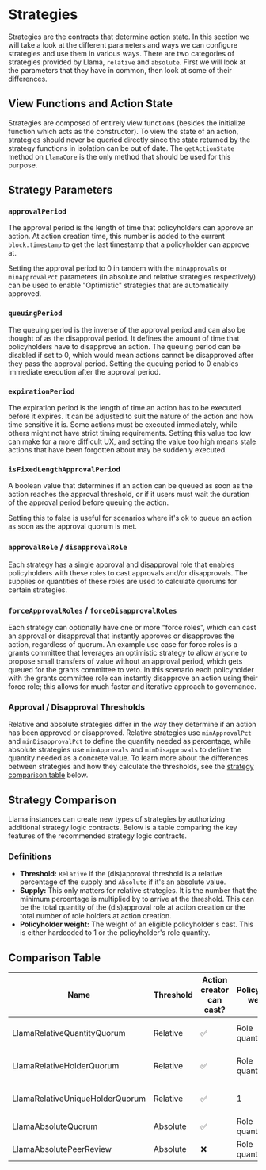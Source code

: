 # Strategies

Strategies are the contracts that determine action state.
In this section we will take a look at the different parameters and ways we can configure strategies and use them in various ways.
There are two categories of strategies provided by Llama, `relative` and `absolute`. First we will look at the parameters that they have in common, then look at some of their differences.

## View Functions and Action State

Strategies are composed of entirely view functions (besides the initialize function which acts as the constructor).
To view the state of an action, strategies should never be queried directly since the state returned by the strategy functions in isolation can be out of date.
The `getActionState` method on `LlamaCore` is the only method that should be used for this purpose.

## Strategy Parameters

### `approvalPeriod`

The approval period is the length of time that policyholders can approve an action.
At action creation time, this number is added to the current `block.timestamp` to get the last timestamp that a policyholder can approve at.

Setting the approval period to 0 in tandem with the `minApprovals` or `minApprovalPct` parameters (in absolute and relative strategies respectively) can be used to enable "Optimistic" strategies that are automatically approved.

### `queuingPeriod`

The queuing period is the inverse of the approval period and can also be thought of as the disapproval period.
It defines the amount of time that policyholders have to disapprove an action.
The queuing period can be disabled if set to 0, which would mean actions cannot be disapproved after they pass the approval period.
Setting the queuing period to 0 enables immediate execution after the approval period.

### `expirationPeriod`

The expiration period is the length of time an action has to be executed before it expires. It can be adjusted to suit the nature of the action and how time sensitive it is.
Some actions must be executed immediately, while others might not have strict timing requirements.
Setting this value too low can make for a more difficult UX, and setting the value too high means stale actions that have been forgotten about may be suddenly executed.

### `isFixedLengthApprovalPeriod`

A boolean value that determines if an action can be queued as soon as the action reaches the approval threshold, or if it users must wait the duration of the approval period before queuing the action.

Setting this to false is useful for scenarios where it's ok to queue an action as soon as the approval quorum is met.

### `approvalRole` / `disapprovalRole`

Each strategy has a single approval and disapproval role that enables policyholders with these roles to cast approvals and/or disapprovals.
The supplies or quantities of these roles are used to calculate quorums for certain strategies.

### `forceApprovalRoles` / `forceDisapprovalRoles`

Each strategy can optionally have one or more "force roles", which can cast an approval or disapproval that instantly approves or disapproves the action, regardless of quorum.
An example use case for force roles is a grants committee that leverages an optimistic strategy to allow anyone to propose small transfers of value without an approval period, which gets queued for the grants committee to veto. In this scenario each policyholder with the grants committee role can instantly disapprove an action using their force role; this allows for much faster and iterative approach to governance.

### Approval / Disapproval Thresholds

Relative and absolute strategies differ in the way they determine if an action has been approved or disapproved.
Relative strategies use `minApprovalPct` and `minDisapprovalPct` to define the quantity needed as percentage, while absolute strategies use `minApprovals` and `minDisapprovals` to define the quantity needed as a concrete value.
To learn more about the differences between strategies and how they calculate the thresholds, see the [strategy comparison table](/framework/strategies#comparison-table) below.

## Strategy Comparison

Llama instances can create new types of strategies by authorizing additional strategy logic contracts. Below is a table comparing the key features of the recommended strategy logic contracts.

### Definitions

- **Threshold:** `Relative` if the (dis)approval threshold is a relative percentage of the supply and `Absolute` if it's an absolute value.
- **Supply:** This only matters for relative strategies. It is the number that the minimum percentage is multiplied by to arrive at the threshold. This can be the total quantity of the (dis)approval role at action creation or the total number of role holders at action creation.
- **Policyholder weight:** The weight of an eligible policyholder's cast. This is either hardcoded to 1 or the policyholder's role quantity.

## Comparison Table

| Name                            | Threshold | Action creator can cast? | Policyholder weight | Supply              |
| ------------------------------- | --------- | ------------------------ | ------------------- | ------------------- |
| LlamaRelativeQuantityQuorum     | Relative  | ✅                       | Role quantity       | Total role quantity |
| LlamaRelativeHolderQuorum       | Relative  | ✅                       | Role quantity       | Total role holders  |
| LlamaRelativeUniqueHolderQuorum | Relative  | ✅                       | 1                   | Total role holders  |
| LlamaAbsoluteQuorum             | Absolute  | ✅                       | Role quantity       | —                   |
| LlamaAbsolutePeerReview         | Absolute  | ❌                       | Role quantity       | —                   |
